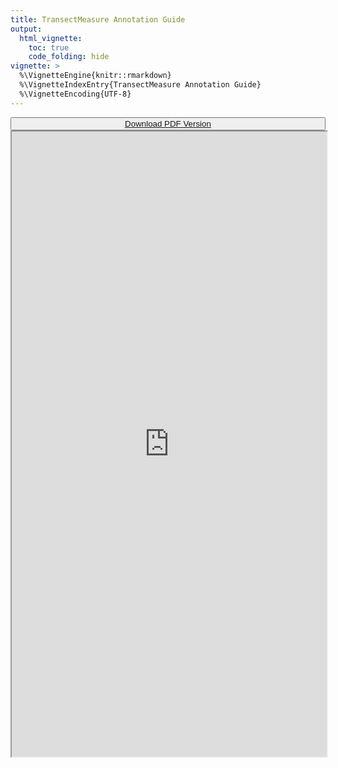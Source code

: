 ```yaml
---
title: TransectMeasure Annotation Guide
output:
  html_vignette:
    toc: true
    code_folding: hide
vignette: >
  %\VignetteEngine{knitr::rmarkdown}
  %\VignetteIndexEntry{TransectMeasure Annotation Guide}
  %\VignetteEncoding{UTF-8}
---
```


<button class="btn" style="width:100%">
<a href="https://docs.google.com/document/d/1c0lo-wQbJqHk0GPm824wP3o2zVROBeT_G25M46eV6js/export?format=pdf"> <i class="fa fa-download"></i> Download PDF Version</a>
</button>

<iframe src="https://docs.google.com/document/d/e/2PACX-1vSRhXoEYYtMr-zCsy7zpCoSpKyMsQeFD2Az3KGgrHgWBOX--7a4goHYzE0czwlbkdPNkI_skPOuX4ky/pub?embedded=true" width = "100%" height = 1000>  </iframe>
